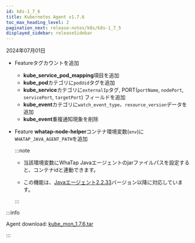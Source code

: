 ```yaml
---
id: k8s-1_7_6
title: Kubernetes Agent v1.7.6
toc_max_heading_level: 2
pagination_next: release-notes/k8s/k8s-1_7_5
displayed_sidebar: releaseSidebar
---
```


2024年07月01日

- <Status>Feature</Status>タグカウントを追加

  - **kube_service_pod_mapping**項目を追加
  - **kube_pod**カテゴリに`podUid`タグを追加
  - **kube_service**カテゴリに`externalIp`タグ, PORT(`portName`, `nodePort`, `servicePort`, `targetPort`) フィールドを追加
  - **kube_event**カテゴリに`watch_event_type`、`resource_version`データを追加
  - **kube_event**重複通知現象を削除

- <Status>Feature</Status> **whatap-node-helper**コンテナ環境変数(`env`)に`WHATAP_JAVA_AGENT_PATH`を追加

  :::note

  - 当該環境変数にWhaTap Javaエージェントのjarファイルパスを設定すると、コンテナidと連動できます。 

  - この機能は、[Javaエージェント2.2.33](../java/java-2_2_33)バージョン以降に対応しています。

  :::

:::info

Agent download: [kube_mon_1.7.6.tar](https://repo.whatap.io/docker/kube_mon_1.7.6.tar)

:::

